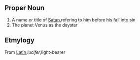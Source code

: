 ==Proper Noun==
#A name or title of [[Satan]],refering to him before his fall into sin
#The planet Venus as the daystar
==Etmylogy==
From [[Latin]],''lucifer'',light-bearer